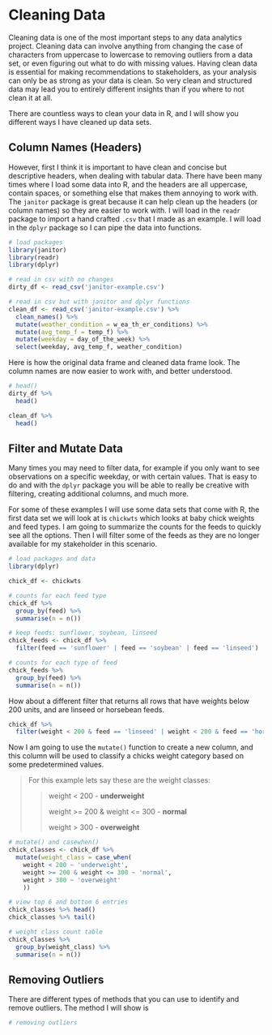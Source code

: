 # **Cleaning Data**

Cleaning data is one of the most important steps to any data analytics project. Cleaning data can involve anything from changing the case of characters from uppercase to lowercase to removing outliers from a data set, or even figuring out what to do with missing values. Having clean data is essential for making recommendations to stakeholders, as your analysis can only be as strong as your data is clean. So very clean and structured data may lead you to entirely different insights than if you where to not clean it at all.

There are countless ways to clean your data in R, and I will show you different ways I have cleaned up data sets.

## **Column Names (Headers)**

However, first I think it is important to have clean and concise but descriptive headers, when dealing with tabular data. There have been many times where I load some data into R, and the headers are all uppercase, contain spaces, or something else that makes them annoying to work with. The `janitor` package is great because it can help clean up the headers (or column names) so they are easier to work with. I will load in the `readr` package to import a hand crafted `.csv` that I made as an example. I will load in the `dplyr` package so I can pipe the data into functions.

```r
# load packages
library(janitor)
library(readr)
library(dplyr)

# read in csv with no changes
dirty_df <- read_csv('janitor-example.csv')

# read in csv but with janitor and dplyr functions
clean_df <- read_csv('janitor-example.csv') %>%
  clean_names() %>%
  mutate(weather_condition = w_ea_th_er_conditions) %>%
  mutate(avg_temp_f = temp_f) %>%
  mutate(weekday = day_of_the_week) %>%
  select(weekday, avg_temp_f, weather_condition)
```

Here is how the original data frame and cleaned data frame look. The column names are now easier to work with, and better understood.

```r
# head()
dirty_df %>% 
  head()

clean_df %>%
  head()
```

## **Filter and Mutate Data**

Many times you may need to filter data, for example if you only want to see observations on a specific weekday, or with certain values. That is easy to do and with the `dplyr` package you will be able to really be creative with filtering, creating additional columns, and much more.

For some of these examples I will use some data sets that come with R, the first data set we will look at is `chickwts` which looks at baby chick weights and feed types. I am going to summarize the counts for the feeds to quickly see all the options. Then I will filter some of the feeds as they are no longer available for my stakeholder in this scenario.

```r
# load packages and data 
library(dplyr)

chick_df <- chickwts

# counts for each feed type
chick_df %>%
  group_by(feed) %>%
  summarise(n = n())
```

```r
# keep feeds: sunflower, soybean, linseed
chick_feeds <- chick_df %>%
  filter(feed == 'sunflower' | feed == 'soybean' | feed == 'linseed')

# counts for each type of feed
chick_feeds %>%
  group_by(feed) %>%
  summarise(n = n())
```

How about a different filter that returns all rows that have weights below 200 units, and are linseed or horsebean feeds.

```r
chick_df %>%
  filter(weight < 200 & feed == 'linseed' | weight < 200 & feed == 'horsebean')
```

Now I am going to use the `mutate()` function to create a new column, and this column will be used to classify a chicks weight category based on some predetermined values.

> For this example lets say these are the weight classes:
>
> > weight \< 200 - **underweight**
> >
> > weight \>= 200 & weight \<= 300 - **normal**
> >
> > weight \> 300 - **overweight**

```r
# mutate() and casewhen()
chick_classes <- chick_df %>%
  mutate(weight_class = case_when(
    weight < 200 ~ 'underweight',
    weight >= 200 & weight <= 300 ~ 'normal',
    weight > 300 ~ 'overweight'
    ))

# view top 6 and bottom 6 entries
chick_classes %>% head()
chick_classes %>% tail()

# weight class count table 
chick_classes %>% 
  group_by(weight_class) %>%
  summarise(n = n())
```

## **Removing Outliers**

There are different types of methods that you can use to identify and remove outliers. The method I will show is

```r
# removing outliers
```
